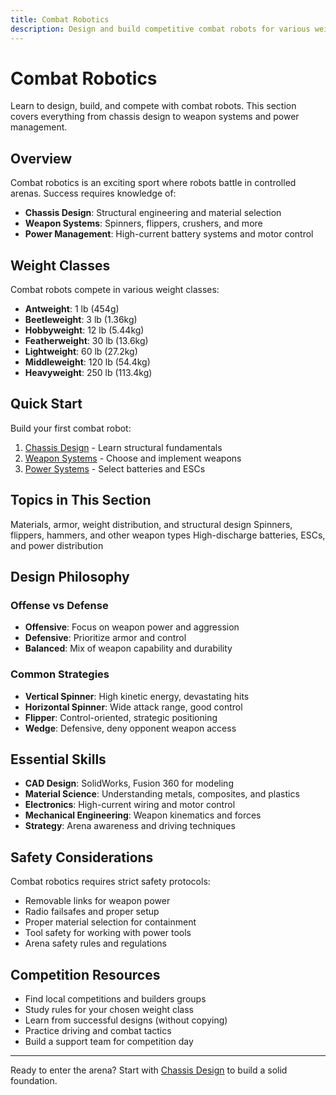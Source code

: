 ```yaml
---
title: Combat Robotics
description: Design and build competitive combat robots for various weight classes
---
```


# Combat Robotics

Learn to design, build, and compete with combat robots. This section covers everything from chassis design to weapon systems and power management.

## Overview

Combat robotics is an exciting sport where robots battle in controlled arenas. Success requires knowledge of:

- **Chassis Design**: Structural engineering and material selection
- **Weapon Systems**: Spinners, flippers, crushers, and more
- **Power Management**: High-current battery systems and motor control

## Weight Classes

Combat robots compete in various weight classes:
- **Antweight**: 1 lb (454g)
- **Beetleweight**: 3 lb (1.36kg)
- **Hobbyweight**: 12 lb (5.44kg)
- **Featherweight**: 30 lb (13.6kg)
- **Lightweight**: 60 lb (27.2kg)
- **Middleweight**: 120 lb (54.4kg)
- **Heavyweight**: 250 lb (113.4kg)

## Quick Start

Build your first combat robot:

1. [Chassis Design](/docs/combat/chassis-design) - Learn structural fundamentals
2. [Weapon Systems](/docs/combat/weapons-system) - Choose and implement weapons
3. [Power Systems](/docs/combat/power) - Select batteries and ESCs

## Topics in This Section

<Cards>
  <Card title="Chassis Design" href="/docs/combat/chassis-design">
    Materials, armor, weight distribution, and structural design
  </Card>
  <Card title="Weapon Systems" href="/docs/combat/weapons-system">
    Spinners, flippers, hammers, and other weapon types
  </Card>
  <Card title="Power Systems" href="/docs/combat/power">
    High-discharge batteries, ESCs, and power distribution
  </Card>
</Cards>

## Design Philosophy

### Offense vs Defense
- **Offensive**: Focus on weapon power and aggression
- **Defensive**: Prioritize armor and control
- **Balanced**: Mix of weapon capability and durability

### Common Strategies
- **Vertical Spinner**: High kinetic energy, devastating hits
- **Horizontal Spinner**: Wide attack range, good control
- **Flipper**: Control-oriented, strategic positioning
- **Wedge**: Defensive, deny opponent weapon access

## Essential Skills

- **CAD Design**: SolidWorks, Fusion 360 for modeling
- **Material Science**: Understanding metals, composites, and plastics
- **Electronics**: High-current wiring and motor control
- **Mechanical Engineering**: Weapon kinematics and forces
- **Strategy**: Arena awareness and driving techniques

## Safety Considerations

Combat robotics requires strict safety protocols:
- Removable links for weapon power
- Radio failsafes and proper setup
- Proper material selection for containment
- Tool safety for working with power tools
- Arena safety rules and regulations

## Competition Resources

- Find local competitions and builders groups
- Study rules for your chosen weight class
- Learn from successful designs (without copying)
- Practice driving and combat tactics
- Build a support team for competition day

---

Ready to enter the arena? Start with [Chassis Design](/docs/combat/chassis-design) to build a solid foundation.
